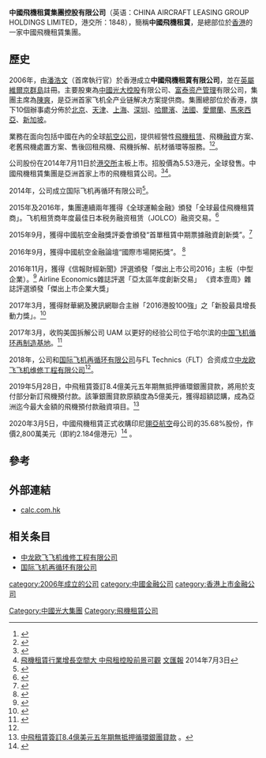 {{Multiple issues|
{{expand|time=2015-05-01T18:31:19+00:00}}
{{primarysources|time=2015-05-01T18:31:19+00:00}}
}}
'''中國飛機租賃集團控股有限公司'''（英语：CHINA AIRCRAFT LEASING GROUP HOLDINGS LIMITED，港交所：1848），簡稱'''中國飛機租賃'''，是總部位於[[香港|香港]]的一家中國飛機租賃集團。

==歷史==
2006年，由[[潘浩文|潘浩文]]（首席執行官）於香港成立'''中國飛機租賃有限公司'''，並在[[英屬維爾京群島|英屬維爾京群島]]註冊。主要股東為[[中國光大控股|中國光大控股]]有限公司、[[富泰资产管理|富泰资产管理]]有限公司，集團主席為[[陳爽|陳爽]]，是亞洲首家飞机全产业链解决方案提供商。集團總部位於香港，旗下10個辦事處分佈於[[北京|北京]]、[[天津|天津]]、[[上海|上海]]、[[深圳|深圳]]、[[哈爾濱|哈爾濱]]、[[法國|法國]]、[[愛爾蘭|愛爾蘭]]、[[馬來西亞|馬來西亞]]、[[新加坡|新加坡]]。

業務在面向包括中國在內的全球[[航空公司|航空公司]]，提供經營性[[飛機|飛機]][[租赁|租赁]]、飛機[[融資|融資]]方案、老舊飛機處置方案、售後回租飛機、飛機拆解、航材循環等服務。<ref>{{Cite web |url=http://www.calc.com.hk/Business_Main.aspx |title=中国飞机租赁集团控股有限公司業務 |access-date=2015-05-01 |archive-url=https://web.archive.org/web/20150529023004/http://www.calc.com.hk/Business_Main.aspx |archive-date=2015-05-29 |dead-url=yes }}</ref><ref>{{Cite web |url=http://www.calc.com.hk/About.aspx |title=中国飞机租赁集团控股有限公司簡介 |access-date=2015-05-01 |archive-url=https://web.archive.org/web/20150510160625/http://www.calc.com.hk/About.aspx |archive-date=2015-05-10 |dead-url=yes }}</ref>。

公司股份在2014年7月11日於[[港交所|港交所]]主板上市。招股價為5.53港元，全球發售。中國飛機租賃集團是亞洲首家上市的飛機租賃公司。<ref>{{Cite web |url=http://www.hkexnews.hk/listedco/listconews/SEHK/2014/0630/LTN20140630092_C.pdf |title=中国飞机租赁集团控股有限公司招股資料 |accessdate=2015-05-01 |archive-date=2014-09-05 |archive-url=https://web.archive.org/web/20140905120533/http://www.hkexnews.hk/listedco/listconews/SEHK/2014/0630/LTN20140630092_C.pdf |dead-url=no }}</ref><REF>
[http://paper.wenweipo.com/2014/07/03/zt1407030004.htm 飛機租賃行業增長空間大 中飛租控股前景可觀] {{Wayback|url=http://paper.wenweipo.com/2014/07/03/zt1407030004.htm |date=20160304062123 }}[[文汇报_(香港)|文匯報]] 2014年7月3日
</REF>。

2014年，公司成立国际飞机再循环有限公司<ref name=":0">{{Cite web|title=国际飞机再循环有限公司|url=http://ariaero.com/jt/index.html|accessdate=2019-10-16|work=ariaero.com|archive-date=2019-11-02|archive-url=https://web.archive.org/web/20191102085455/http://ariaero.com/jt/index.html|dead-url=no}}</ref>。

2015年及2016年，集團連續兩年獲得《全球運輸金融》頒發「全球最佳飛機租賃商」。飞机租赁商年度最佳日本税务融资租赁（JOLCO）融资交易。<ref>{{Cite web |url=http://etn.travel/calc-named-aircraft-lessor-year-2016-aircraft-lessor-jolco-finance-deal-year-11966/ |title=CALC named “Aircraft Lessor of the Year 2016” and “Aircraft Lessor JOLCO Finance Deal of the Year” |accessdate=2017-04-20 |archive-date=2017-04-21 |archive-url=https://web.archive.org/web/20170421002947/http://etn.travel/calc-named-aircraft-lessor-year-2016-aircraft-lessor-jolco-finance-deal-year-11966/ |dead-url=no }}</ref>

2015年9月，獲得中國航空金融獎評委會頒發“首單租賃中期票據融資創新獎”。<ref>{{Cite web |url=http://news.carnoc.com/list/325/325254.html |title=中飞租赁与两家单位签订融资协议及战略协议 |accessdate=2017-04-20 |archive-date=2017-04-24 |archive-url=https://web.archive.org/web/20170424180008/http://news.carnoc.com/list/325/325254.html |dead-url=no }}</ref>

2016年9月，獲得中國航空金融論壇“國際市場開拓獎”。 <ref>{{Cite web |url=https://m.sohu.com/n/469029208/?wscrid=95360_2 |title=中国飞机租赁亮相中国航空金融发展（东疆）论坛 |accessdate=2017-04-24 |archive-date=2017-04-24 |archive-url=https://web.archive.org/web/20170424180058/https://m.sohu.com/n/469029208/?wscrid=95360_2 |dead-url=no }}</ref>

2016年11月，獲得《信報財經新聞》評選頒發「傑出上市公司2016」主板（中型企業）。<ref>{{Cite web |url=http://www.fei123.com/1890000/1880418.shtml |title=中国飞机租赁上市公司 中国飞机租赁荣获“杰出上市公司”殊荣 |accessdate=2017-04-24 |archive-date=2017-04-25 |archive-url=https://web.archive.org/web/20170425024033/http://www.fei123.com/1890000/1880418.shtml |dead-url=no }}</ref> Airline Economics雜誌評選「亞太區年度創新交易」 《資本壹周》雜誌評選頒發「傑出上市企業大獎」

2017年3月，獲得財華網及騰訊網聯合主辦「2016港股100強」之「新股最具增長動力獎」。<ref>{{Cite web |url=http://www.top100hk.com/2016-%E6%96%B0%E8%82%A1%E6%9C%80%E5%85%B7%E5%A2%9E%E9%95%B7%E5%8B%95%E5%8A%9B%E7%8D%8E |title=2016 新股最具增長動力獎 |accessdate=2017-04-24 |archive-date=2017-05-20 |archive-url=https://web.archive.org/web/20170520065600/http://www.top100hk.com/2016-%E6%96%B0%E8%82%A1%E6%9C%80%E5%85%B7%E5%A2%9E%E9%95%B7%E5%8B%95%E5%8A%9B%E7%8D%8E |dead-url=no }}</ref>

2017年3月，收购美国拆解公司 UAM 以更好的经验公司位于哈尔滨的[[中龙飞机拆解基地|中国飞机循环再制造基地]]。<ref>{{Cite web|url=http://finance.sina.com.cn/stock/hkstock/ggscyd/2017-05-08/doc-ifyeycfp9337472.shtml|title=中国飞机较短命？中国飞机租赁ARI告诉你|accessdate=2018-09-18|work=finance.sina.com.cn|archive-date=2018-09-18|archive-url=https://web.archive.org/web/20180918230830/http://finance.sina.com.cn/stock/hkstock/ggscyd/2017-05-08/doc-ifyeycfp9337472.shtml|dead-url=no}}</ref>

2018年，公司和[[国际飞机再循环有限公司|国际飞机再循环有限公司]]与FL Technics（FLT）合资成立[[中龙欧飞飞机维修工程|中龙欧飞飞机维修工程有限公司]]<ref name=":0" />。

2019年5月28日，中飛租賃簽訂8.4億美元五年期無抵押循環銀團貸款，將用於支付部分新訂飛機預付款。該筆銀團貸款原額度為5億美元，獲得超額認購，成為亞洲迄今最大金額的飛機預付款融資項目。<ref>[http://www.aastocks.com/tc/stocks/news/aafn-con/NOW.943583/popular-news 中飛租賃簽訂8.4億美元五年期無抵押循環銀團貸款] {{Wayback|url=http://www.aastocks.com/tc/stocks/news/aafn-con/NOW.943583/popular-news |date=20190529062159 }}。</ref>

2020年3月5日，中國飛機租賃正式收購印尼[[翎亞航空|翎亞航空]]母公司的35.68%股份，作價2,800萬美元（即約2.184億港元）<ref>{{Cite web |url=https://www.sohu.com/a/377775650_128409 |title=中飞租赁入股印度尼西亚翎亚航空母公司TAM |accessdate=2021-01-09 |archive-date=2021-01-11 |archive-url=https://web.archive.org/web/20210111062559/https://www.sohu.com/a/377775650_128409 |dead-url=no }}</ref> 。

==參考==
{{reflist}}

==外部連結==
*[http://www.calc.com.hk calc.com.hk]{{Wayback|url=http://www.calc.com.hk/ |date=20150522010011 }}

== 相关条目 ==
* [[中龙欧飞飞机维修工程有限公司|中龙欧飞飞机维修工程有限公司]]
* [[国际飞机再循环有限公司|国际飞机再循环有限公司]]

[[category:2006年成立的公司|category:2006年成立的公司]]
[[category:中國金融公司|category:中國金融公司]]
[[category:香港上市金融公司|category:香港上市金融公司]]
[[Category:中國光大集團|Category:中國光大集團]]
[[Category:飛機租賃公司|Category:飛機租賃公司]]
